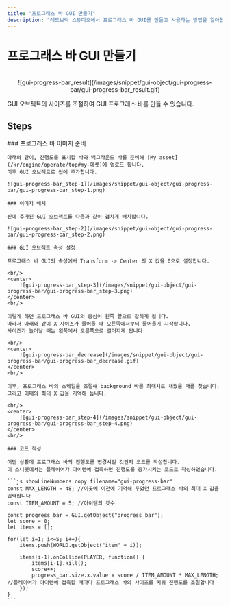 ```yaml
---
title: "프로그래스 바 GUI 만들기"
description: "레드브릭 스튜디오에서 프로그래스 바 GUI를 만들고 사용하는 방법을 알아봅니다."
---
```


# 프로그래스 바 GUI 만들기

<br/>
<center>
    ![gui-progress-bar_result](/images/snippet/gui-object/gui-progress-bar/gui-progress-bar_result.gif)
</center>

GUI 오브젝트의 사이즈를 조절하여 GUI 프로그래스 바를 만들 수 있습니다.  

## Steps

<Steps>
    ### 프로그래스 바 이미지 준비

    아래와 같이, 진행도를 표시할 바와 백그라운드 바를 준비해 [My asset](/kr/engine/operate/top#my-에셋)에 업로드 합니다.  
    이후 GUI 오브젝트로 씬에 추가합니다.  

    ![gui-progress-bar_step-1](/images/snippet/gui-object/gui-progress-bar/gui-progress-bar_step-1.png)

    ### 이미지 배치

    씬에 추가된 GUI 오브젝트를 다음과 같이 겹치게 배치합니다.  

    ![gui-progress-bar_step-2](/images/snippet/gui-object/gui-progress-bar/gui-progress-bar_step-2.png)

    ### GUI 오브젝트 속성 설정

    프로그래스 바 GUI의 속성에서 Transform -> Center 의 X 값을 0으로 설정합니다.  

    <br/>
    <center>
        ![gui-progress-bar_step-3](/images/snippet/gui-object/gui-progress-bar/gui-progress-bar_step-3.png)
    </center>
    <br/>

    이렇게 하면 프로그래스 바 GUI의 중심이 왼쪽 끝으로 잡히게 됩니다.  
    따라서 아래와 같이 X 사이즈가 줄어들 때 오른쪽에서부터 줄어들기 시작합니다.  
    사이즈가 늘어날 때는 왼쪽에서 오른쪽으로 길어지게 됩니다.  

    <br/>
    <center>
        ![gui-progress-bar_decrease](/images/snippet/gui-object/gui-progress-bar/gui-progress-bar_decrease.gif)
    </center>
    <br/>

    이후, 프로그래스 바의 스케일을 조절해 background 바를 최대치로 채웠을 때를 찾습니다.  
    그리고 이때의 최대 X 값을 기억해 둡니다.  

    <br/>
    <center>
        ![gui-progress-bar_step-4](/images/snippet/gui-object/gui-progress-bar/gui-progress-bar_step-4.png)
    </center>
    <br/>

    ### 코드 작성

    어떤 상황에 프로그래스 바의 진행도를 변경시킬 것인지 코드를 작성합니다.  
    이 스니펫에서는 플레이어가 아이템에 접촉하면 진행도를 증가시키는 코드로 작성하였습니다.  

    ```js showLineNumbers copy filename="gui-progress-bar"
    const MAX_LENGTH = 48; //이곳에 이전에 기억해 두었던 프로그래스 바의 최대 X 값을 입력합니다
    const ITEM_AMOUNT = 5; //아이템의 갯수

    const progress_bar = GUI.getObject("progress_bar");
    let score = 0;
    let items = [];

    for(let i=1; i<=5; i++){
        items.push(WORLD.getObject("item" + i));

        items[i-1].onCollide(PLAYER, function() {
            items[i-1].kill();
            score++;
            progress_bar.size.x.value = score / ITEM_AMOUNT * MAX_LENGTH; //플레이어가 아이템에 접촉할 때마다 프로그래스 바의 사이즈를 키워 진행도를 조절합니다
        });
    }
    ```
</Steps>